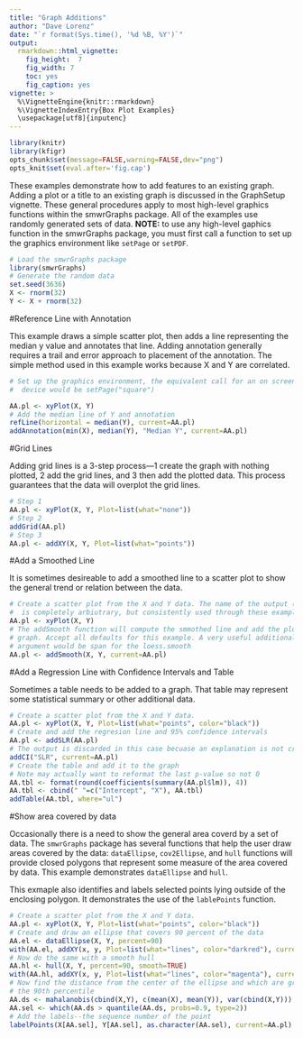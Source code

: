 ```yaml
---
title: "Graph Additions"
author: "Dave Lorenz"
date: "`r format(Sys.time(), '%d %B, %Y')`"
output:
  rmarkdown::html_vignette:
    fig_height:  7
    fig_width: 7
    toc: yes
    fig_caption: yes
vignette: >
  %\VignetteEngine{knitr::rmarkdown}
  %\VignetteIndexEntry{Box Plot Examples}
  \usepackage[utf8]{inputenc}
---
```


```r
library(knitr)
library(kfigr)
opts_chunk$set(message=FALSE,warning=FALSE,dev="png")
opts_knit$set(eval.after='fig.cap')
```


These examples demonstrate how to add features to an existing graph. Adding a plot or a title to an existing graph is discussed in the GraphSetup vignette. These general procedures apply to most high-level graphics functions within the smwrGraphs package. All of the examples use randomly generated sets of data. **NOTE:** to use any high-level gaphics function in the smwrGraphs package, you must first call a function to set up the graphics environment like `setPage` or `setPDF`.

```r
# Load the smwrGraphs package
library(smwrGraphs)
# Generate the random data
set.seed(3636)
X <- rnorm(32)
Y <- X + rnorm(32)
```


#Reference Line with Annotation

This example draws a simple scatter plot, then adds a line representing the
median y value and annotates that line. Adding annotation generally requires a trail and error approach to placement of the annotation. The simple method used in this example works because X and Y are correlated.

```r
# Set up the graphics environment, the equivalent call for an on screen
#  device would be setPage("square")

AA.pl <- xyPlot(X, Y)
# Add the median line of Y and annotation
refLine(horizontal = median(Y), current=AA.pl)
addAnnotation(min(X), median(Y), "Median Y", current=AA.pl)

```


#Grid Lines

Adding grid lines is a 3-step process---1 create the graph with nothing
plotted, 2 add the grid lines, and 3 then add the plotted data. This process
guarantees that the data will overplot the grid lines.

```r
# Step 1
AA.pl <- xyPlot(X, Y, Plot=list(what="none"))
# Step 2
addGrid(AA.pl)
# Step 3
AA.pl <- addXY(X, Y, Plot=list(what="points"))


```

#Add a Smoothed Line

It is sometimes desireable to add a smoothed line to a scatter plot to show the general trend or relation between the data.

```r
# Create a scatter plot from the X and Y data. The name of the output (AA.pl)
#  is completely arbiutrary, but consistently used through these examples.
AA.pl <- xyPlot(X, Y)
# The addSmooth function will compute the smmothed line and add the plot to the
# graph. Accept all defaults for this example. A very useful additional
# argument would be span for the loess.smooth
AA.pl <- addSmooth(X, Y, current=AA.pl)


```

#Add a Regression Line with Confidence Intervals and Table

Sometimes a table needs to be added to a graph. That table may represent some
statistical summary or other additional data.

```r
# Create a scatter plot from the X and Y data. 
AA.pl <- xyPlot(X, Y, Plot=list(what="points", color="black"))
# Create and add the regresion line and 95% confidence intervals
AA.pl <- addSLR(AA.pl)
# The output is discarded in this case becuase an explanation is not created
addCI("SLR", current=AA.pl)
# Create the table and add it to the graph
# Note may actually want to reformat the last p-value so not 0
AA.tbl <- format(round(coefficients(summary(AA.pl$lm)), 4))
AA.tbl <- cbind(" "=c("Intercept", "X"), AA.tbl)
addTable(AA.tbl, where="ul")


```

#Show area covered by data

Occasionally there is a need to show the general area coverd by a set of data. The `smwrGraphs` package has several functions that help the user draw areas covered by the data: `dataEllipse`, `cov2Ellipse`, and `hull` functions will provide closed polygons that represent some measure of the area covered by data. This example demonstrates `dataEllipse` and `hull`.

This exmaple also identifies and labels selected points lying outside of the enclosing polygon. It demonstrates the use of the `lablePoints` function.

```r
# Create a scatter plot from the X and Y data. 
AA.pl <- xyPlot(X, Y, Plot=list(what="points", color="black"))
# Create and draw an ellipse that covers 90 percent of the data
AA.el <- dataEllipse(X, Y, percent=90)
with(AA.el, addXY(x, y, Plot=list(what="lines", color="darkred"), current=AA.pl))
# Now do the same with a smooth hull
AA.hl <- hull(X, Y, percent=90, smooth=TRUE)
with(AA.hl, addXY(x, y, Plot=list(what="lines", color="magenta"), current=AA.pl))
# Now find the distance from the center of the ellipse and which are greater than 
# the 90th percentile
AA.ds <- mahalanobis(cbind(X,Y), c(mean(X), mean(Y)), var(cbind(X,Y)))
AA.sel <- which(AA.ds > quantile(AA.ds, probs=0.9, type=2))
# Add the labels--the sequence number of the point
labelPoints(X[AA.sel], Y[AA.sel], as.character(AA.sel), current=AA.pl)


```

